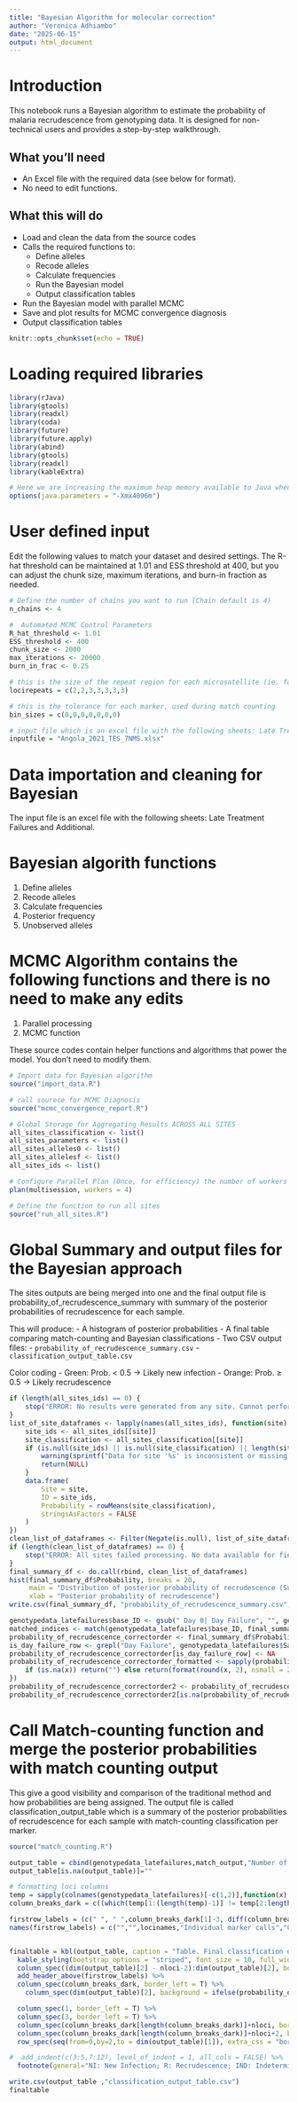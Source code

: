 ```yaml
---
title: "Bayesian Algorithm for molecular correction"
author: "Veronica Adhiambo"
date: "2025-06-15"
output: html_document
---
```


# Introduction

This notebook runs a Bayesian algorithm to estimate the probability of malaria recrudescence from genotyping data. It is designed for non-technical users and provides a step-by-step walkthrough.

## What you'll need
- An Excel file with the required data (see below for format).
- No need to edit functions.

## What this will do
- Load and clean the data from the source codes
- Calls the required functions to:
  - Define alleles
  - Recode alleles
  - Calculate frequencies
  - Run the Bayesian model
  - Output classification tables
- Run the Bayesian model with parallel MCMC 
- Save and plot results for MCMC convergence diagnosis
- Output classification tables

```r
knitr::opts_chunk$set(echo = TRUE)
```

# Loading required libraries

```r
library(rJava)
library(gtools)
library(readxl)
library(coda)
library(future)
library(future.apply)
library(abind)
library(gtools)
library(readxl)
library(kableExtra)

# Here we are increasing the maximum heap memory available to Java when called from R
options(java.parameters = "-Xmx4096m")
```


# User defined input

  Edit the following values to match your dataset and desired settings. The R-hat threshold can be maintained at 1.01 and ESS threshold at    400, but you can adjust the chunk size, maximum iterations, and burn-in fraction as needed.
  
```r
# Define the number of chains you want to run (Chain default is 4)
n_chains <- 4 

#  Automated MCMC Control Parameters
R_hat_threshold <- 1.01
ESS_threshold <- 400
chunk_size <- 2000
max_iterations <- 20000
burn_in_frac <- 0.25

# this is the size of the repeat region for each microsatellite (ie. for dimers use 2, for trimers use 3)
locirepeats = c(2,2,3,3,3,3,3)

# this is the tolerance for each marker, used during match counting
bin_sizes = c(0,0,0,0,0,0,0)

# input file which is an excel file with the following sheets: Late Treatment Failures and Additional. You need to change this to the name of your file
inputfile = "Angola_2021_TES_7NMS.xlsx"
```


# Data importation and cleaning for Bayesian
 The input file is an excel file with the following sheets: Late Treatment Failures and Additional.

# Bayesian algorith functions
 1. Define alleles
 2. Recode alleles
 3. Calculate frequencies
 4. Posterior frequency
 5. Unobserved alleles


# MCMC Algorithm contains the following functions and there is no need to make any edits
 1. Parallel processing
 2. MCMC function


These source codes contain helper functions and algorithms that power the model. You don’t need to modify them.
```r
# Import data for Bayesian algorithm 
source("import_data.R")

# call sourece for MCMC Diagnosis
source("mcmc_convergence_report.R")

# Global Storage for Aggregating Results ACROSS ALL SITES 
all_sites_classification <- list()
all_sites_parameters <- list()
all_sites_alleles0 <- list() 
all_sites_allelesf <- list() 
all_sites_ids <- list()

# Configure Parallel Plan (Once, for efficiency) the number of workers should be equal to number of chains
plan(multisession, workers = 4)

# Define the function to run all sites
source("run_all_sites.R")
```


# Global Summary and output files for the Bayesian approach
 The sites outputs are being merged into one and the final output file is probability_of_recrudescence_summary with summary of the posterior  probabilities of recrudescence for each sample.
 

  This will produce:
  - A histogram of posterior probabilities
  - A final table comparing match-counting and Bayesian classifications
  - Two CSV output files:
    - `probability_of_recrudescence_summary.csv`
    - `classification_output_table.csv`
  
  Color coding
  - Green: Prob. < 0.5 → Likely new infection
  - Orange: Prob. ≥ 0.5 → Likely recrudescence


```r

if (length(all_sites_ids) == 0) {
    stop("ERROR: No results were generated from any site. Cannot perform final analysis.")
}
list_of_site_dataframes <- lapply(names(all_sites_ids), function(site) {
    site_ids <- all_sites_ids[[site]]
    site_classification <- all_sites_classification[[site]]
    if (is.null(site_ids) || is.null(site_classification) || length(site_ids) != nrow(site_classification)) {
        warning(sprintf("Data for site '%s' is inconsistent or missing. It will be excluded from the final summary.", site))
        return(NULL)
    }
    data.frame(
        Site = site,
        ID = site_ids,
        Probability = rowMeans(site_classification),
        stringsAsFactors = FALSE
    )
})
clean_list_of_dataframes <- Filter(Negate(is.null), list_of_site_dataframes)
if (length(clean_list_of_dataframes) == 0) {
    stop("ERROR: All sites failed processing. No data available for final analysis.")
}
final_summary_df <- do.call(rbind, clean_list_of_dataframes)
hist(final_summary_df$Probability, breaks = 20, 
     main = "Distribution of posterior probability of recrudescence (Successful Sites)", 
     xlab = "Posterior probability of recrudescence")
write.csv(final_summary_df, "probability_of_recrudescence_summary.csv", row.names = FALSE)

genotypedata_latefailures$base_ID <- gsub(" Day 0| Day Failure", "", genotypedata_latefailures$Sample.ID)
matched_indices <- match(genotypedata_latefailures$base_ID, final_summary_df$ID)
probability_of_recrudescence_correctorder <- final_summary_df$Probability[matched_indices]
is_day_failure_row <- grepl("Day Failure", genotypedata_latefailures$Sample.ID)
probability_of_recrudescence_correctorder[is_day_failure_row] <- NA
probability_of_recrudescence_correctorder_formatted <- sapply(probability_of_recrudescence_correctorder, function(x) {
    if (is.na(x)) return("") else return(format(round(x, 2), nsmall = 2))
})
probability_of_recrudescence_correctorder2 <- probability_of_recrudescence_correctorder
probability_of_recrudescence_correctorder2[is.na(probability_of_recrudescence_correctorder2)] <- -1
```


# Call Match-counting function and merge the posterior probabilities with match counting output
 This give a good visibility and comparison of the traditional method and how probabilities are being assigned. The output file is called classification_output_table which is a summary of the posterior probabilities of recrudescence for each sample with match-counting classification per marker.

```r
source("match_counting.R")

output_table = cbind(genotypedata_latefailures,match_output,"Number of Matches" = c(rbind(number_matches, rep("",nids))),"Number of loci" = c(rbind(number_loci, rep("",nids))), "Prob. of recrudescence" = probability_of_recrudescence_correctorder_formatted)
output_table[is.na(output_table)]=""

# formatting loci columns 
temp = sapply(colnames(genotypedata_latefailures)[-c(1,2)],function(x) strsplit(x,"_")[[1]][1])
column_breaks_dark = c((which(temp[1:(length(temp)-1)] != temp[2:length(temp)]))+3,length(temp)+3)

firstrow_labels = (c(" ", " ",column_breaks_dark[1]-3, diff(column_breaks_dark),nloci,2,1))
names(firstrow_labels) = c("","",locinames,"Individual marker calls","Counting","Bayesian")


finaltable = kbl(output_table, caption = "Table. Final classification of recrudescence versus new infection", escape=FALSE, table.attr="id=finaltable") %>%
  kable_styling(bootstrap_options = "striped", font_size = 10, full_width = TRUE) %>%
  column_spec((dim(output_table)[2] - nloci-2):dim(output_table)[2], bold = T) %>%
  add_header_above(firstrow_labels) %>%
  column_spec(column_breaks_dark, border_left = T) %>%
    column_spec(dim(output_table)[2], background = ifelse(probability_of_recrudescence_correctorder2 < 0.5 & probability_of_recrudescence_correctorder2>=0, "#58D68D", ifelse(probability_of_recrudescence_correctorder2 >=0.5,"#EDBB99","#ffffff00"))) %>%

  column_spec(1, border_left = T) %>%
  column_spec(3, border_left = T) %>%
  column_spec(column_breaks_dark[length(column_breaks_dark)]+nloci, border_left = T) %>%
  column_spec(column_breaks_dark[length(column_breaks_dark)]+nloci+2, border_left = T) %>%
  row_spec(seq(from=0,by=2,to = dim(output_table)[1]), extra_css = "border-bottom: 1px solid black") %>%

#  add_indent(c(3:5,7:12), level_of_indent = 1, all_cols = FALSE) %>%
  footnote(general="NI: New Infection; R: Recrudescence; IND: Indeterminate",general_title="")

write.csv(output_table ,"classification_output_table.csv")
finaltable
```



